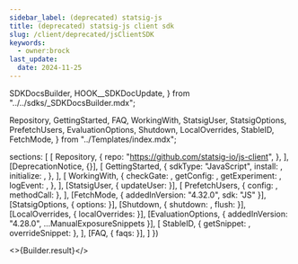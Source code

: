 ```yaml
---
sidebar_label: (deprecated) statsig-js
title: (deprecated) statsig-js client sdk
slug: /client/deprecated/jsClientSDK
keywords:
  - owner:brock
last_update:
  date: 2024-11-25
---
```


  SDKDocsBuilder,
  HOOK__SDKDocUpdate,
} from "../../sdks/_SDKDocsBuilder.mdx";

  Repository,
  GettingStarted,
  FAQ,
  WorkingWith,
  StatsigUser,
  StatsigOptions,
  PrefetchUsers,
  EvaluationOptions,
  Shutdown,
  LocalOverrides,
  StableID,
  FetchMode,
} from "../Templates/index.mdx";




  sections: [
    [
      Repository,
      {
        repo: "https://github.com/statsig-io/js-client",
      },
    ],
    [DeprecationNotice, {}],
    [
      GettingStarted,
      {
        sdkType: "JavaScript",
        install: <Install />,
        initialize: <Initialize />,
      },
    ],
    [
      WorkingWith,
      {
        checkGate: <CheckGate />,
        getConfig: <GetConfig />,
        getExperiment: <GetExperiment />,
        logEvent: <LogEvent />,
      },
    ],
    [StatsigUser, { updateUser: <UpdateUser /> }],
    [
      PrefetchUsers,
      { config: <PrefetchUsersConfig />, methodCall: <PrefetchUsersMethod /> },
    ],
    [FetchMode, { addedInVersion: "4.32.0", sdk: "JS" }],
    [StatsigOptions, { options: <Options /> }],
    [Shutdown, { shutdown: <ShutdownSnippet />, flush: <FlushSnippet /> }],
    [LocalOverrides, { localOverrides: <LocalOverridesSnippet /> }],
    [EvaluationOptions, { addedInVersion: "4.28.0", ...ManualExposureSnippets }],
    [
      StableID,
      { getSnippet: <GetStableID />, overrideSnippet: <OverrideStableID /> },
    ],
    [FAQ, { faqs: <MoreFAQs /> }],
  ]
})


<>{Builder.result}</>

